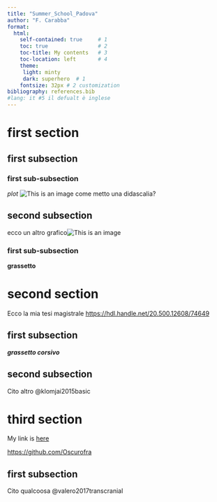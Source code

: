 ```yaml
---
title: "Summer_School_Padova"
author: "F. Carabba"
format: 
  html:
    self-contained: true     # 1
    toc: true                # 2   
    toc-title: My contents   # 3
    toc-location: left       # 4
    theme:
     light: minty
     dark: superhero  # 1
    fontsize: 32px # 2 customization
bibliography: references.bib
#lang: it #5 il defualt è inglese
---
```



# first section

## first subsection

### first sub-subsection

*plot* ![This is an image](Picture/plot1.png) 
come metto una didascalia?

## second subsection

ecco un altro grafico![This is an image](Picture/plot25.png)


### first sub-subsection

**grassetto**

# second section

Ecco la mia tesi magistrale <https://hdl.handle.net/20.500.12608/74649>

## first subsection

***grassetto corsivo***

## second subsection

Cito altro @klomjai2015basic

# third section

My link is [here](https://github.com/Oscurofra)

<https://github.com/Oscurofra>

## first subsection
Cito qualcoosa @valero2017transcranial


